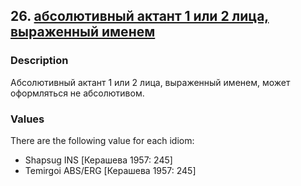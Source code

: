 ## 26. <a href =  'https://agricolamz.github.io/The_Circassian_Isoglosses_Database/26.html'>абсолютивный актант 1 или 2 лица, выраженный именем</a>
### Description

Абсолютивный актант 1 или 2 лица, выраженный именем, может оформляться не абсолютивом.


### Values
There are the following value for each idiom:

* Shapsug INS [Керашева 1957: 245]
* Temirgoi ABS/ERG [Керашева 1957: 245]

